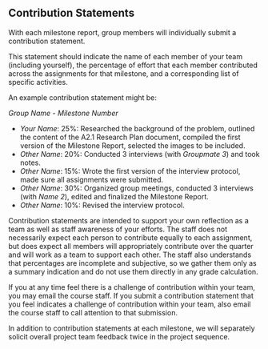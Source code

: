 ## Contribution Statements

With each milestone report, group members will individually submit a contribution statement.

This statement should indicate the name of each member of your team (including yourself),
the percentage of effort that each member contributed across the assignments for that milestone,
and a corresponding list of specific activities.

An example contribution statement might be:

*Group Name - Milestone Number*

- *Your Name*: 25%:
  Researched the background of the problem,
  outlined the content of the A2.1 Research Plan document,
  compiled the first version of the Milestone Report,
  selected the images to be included.
- *Other Name*: 20%:
  Conducted 3 interviews (with *Groupmate 3*) and took notes.
- *Other Name*: 15%:
  Wrote the first version of the interview protocol,
  made sure all assignments were submitted.
- *Other Name*: 30%:
  Organized group meetings,
  conducted 3 interviews (with *Name 2*),
  edited and finalized the Milestone Report.
- *Other Name*: 10%:
  Revised the interview protocol.

Contribution statements are intended to support your own reflection as a team as well as staff awareness of your efforts.
The staff does not necessarily expect each person to contribute equally to each assignment,
but does expect all members will appropriately contribute over the quarter and will work as a team to support each other.
The staff also understands that percentages are incomplete and subjective,
so we gather them only as a summary indication and do not use them directly in any grade calculation.

If you at any time feel there is a challenge of contribution within your team,
you may email the course staff.
If you submit a contribution statement that you feel indicates a challenge of contribution within your team,
also email the course staff to call attention to that submission.

In addition to contribution statements at each milestone,
we will separately solicit overall project team feedback twice in the project sequence.

